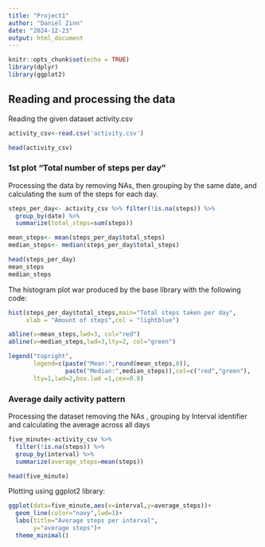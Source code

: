 ---
title: "Project1"
author: "Daniel Zinn"
date: "2024-12-23"
output: html_document
---

```{r setup, include=TRUE, echo=FALSE}
knitr::opts_chunk$set(echo = TRUE)
library(dplyr)
library(ggplot2)
```

## Reading and processing the data

Reading the given dataset activity.csv

```{r activity.csv , echo=TRUE}
activity_csv<-read.csv('activity.csv')

head(activity_csv)
```


### 1st plot "Total number of steps per day"

Processing the data by removing NAs, then grouping by the same date, and calculating the sum of the steps for each day.

```{r processing data , echo=TRUE}
steps_per_day<- activity_csv %>% filter(!is.na(steps)) %>%
  group_by(date) %>% 
  summarize(total_steps=sum(steps))

mean_steps<- mean(steps_per_day$total_steps)
median_steps<- median(steps_per_day$total_steps)

head(steps_per_day)
mean_steps
median_steps
```

The histogram plot war produced by the base library with the following code:

```{r histogram steps perday, echo=TRUE}
hist(steps_per_day$total_steps,main="Total steps taken per day",
     xlab = "Amount of steps",col = "lightblue")

abline(v=mean_steps,lwd=3, col="red")
abline(v=median_steps,lwd=3,lty=2, col="green")

legend("topright",
       legend=c(paste("Mean:",round(mean_steps,0)),
                paste("Median:",median_steps)),col=c("red","green"),
       lty=1,lwd=2,box.lwd =1,cex=0.8)
```

### Average daily activity pattern

Processing the dataset removing the NAs , grouping by Interval identifier and calculating the average across all days

```{r activity pattern plot, echo=TRUE}
five_minute<-activity_csv %>% 
  filter(!is.na(steps)) %>%
  group_by(interval) %>%
  summarize(average_steps=mean(steps))

head(five_minute)
```

Plotting using ggplot2 library:

```{r plotting average daily activity pattern}
ggplot(data=five_minute,aes(x=interval,y=average_steps))+
  geom_line(color="navy",lwd=1)+
  labs(title="Average steps per interval",
       y="average steps")+
  theme_minimal()
```

